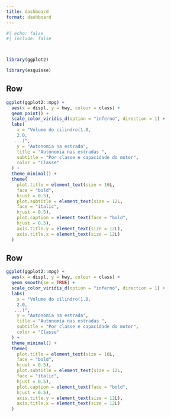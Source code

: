 ```yaml
---
title: dashboard
format: dashboard
---
```


```r
#| echo: false
#| include: false



library(ggplot2)

library(esquisse)

```

## Row

```r
ggplot(ggplot2::mpg) +
  aes(x = displ, y = hwy, colour = class) +
  geom_point() +
  scale_color_viridis_d(option = "inferno", direction = 1) +
  labs(
    x = "Volume do cilindro(1.0,
    2.0,
   ...)",
    y = "Autonomia na estrada",
    title = "Autonomia nas estradas ",
    subtitle = "Por classe e capacidade do motor",
    color = "Classe"
  ) +
  theme_minimal() +
  theme(
    plot.title = element_text(size = 16L,
    face = "bold",
    hjust = 0.5),
    plot.subtitle = element_text(size = 12L,
    face = "italic",
    hjust = 0.5),
    plot.caption = element_text(face = "bold",
    hjust = 0.5),
    axis.title.y = element_text(size = 12L),
    axis.title.x = element_text(size = 12L)
  )

```

## Row

```r
ggplot(ggplot2::mpg) +
  aes(x = displ, y = hwy, colour = class) +
  geom_smooth(se = TRUE) +
  scale_color_viridis_d(option = "inferno", direction = 1) +
  labs(
    x = "Volume do cilindro(1.0,
    2.0,
   ...)",
    y = "Autonomia na estrada",
    title = "Autonomia nas estradas ",
    subtitle = "Por classe e capacidade do motor",
    color = "Classe"
  ) +
  theme_minimal() +
  theme(
    plot.title = element_text(size = 16L,
    face = "bold",
    hjust = 0.5),
    plot.subtitle = element_text(size = 12L,
    face = "italic",
    hjust = 0.5),
    plot.caption = element_text(face = "bold",
    hjust = 0.5),
    axis.title.y = element_text(size = 12L),
    axis.title.x = element_text(size = 12L)
  )

```